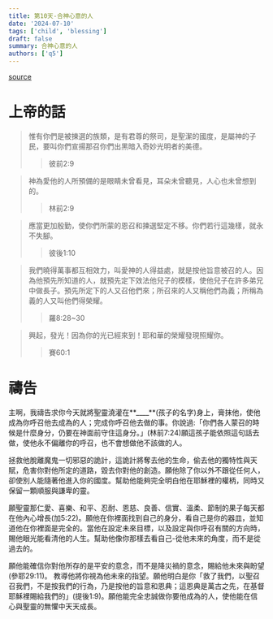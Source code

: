 ```yaml
---
title: 第10天-合神心意的人
date: '2024-07-10'
tags: ['child', 'blessing']
draft: false
summary: 合神心意的人
authors: ['q5']
---
```


[source](https://q5help.me/faith/PrayForTheChildren.jsp)

# 上帝的話

> 惟有你們是被揀選的族類，是有君尊的祭司，是聖潔的國度，是屬神的子民，要叫你們宣揚那召你們出黑暗入奇妙光明者的美德。
>
> > 彼前2:9

> 神為愛他的人所預備的是眼睛未曾看見，耳朵未曾聽見，人心也未曾想到的。
>
> > 林前2:9

> 應當更加殷勤，使你們所蒙的恩召和揀選堅定不移。你們若行這幾樣，就永不失腳。
>
> > 彼後1:10

> 我們曉得萬事都互相效力，叫愛神的人得益處，就是按他旨意被召的人。因為他預先所知道的人，就預先定下效法他兒子的模樣，使他兒子在許多弟兄中做長子。預先所定下的人又召他們來；所召來的人又稱他們為義；所稱為義的人又叫他們得榮耀。
>
> > 羅8:28~30

> 興起，發光！因為你的光已經來到！耶和華的榮耀發現照耀你。
>
> > 賽60:1

# 禱告

主啊，我禱告求你今天就將聖靈澆灌在**\_\_\_\_**(孩子的名字)身上，膏抹他，使他成為你呼召他去成為的人；完成你呼召他去做的事。你說過:「你們各人蒙召的時候是什麼身分，仍要在神面前守住這身分。」(林前7:24)願這孩子能依照這句話去做，使他永不偏離你的呼召，也不會想做他不該做的人。

拯救他脫離魔鬼一切邪惡的詭計，這詭計將奪去他的生命，偷去他的獨特性與天賦，危害你對他所定的道路，毀去你對他的創造。願他除了你以外不跟從任何人，卻使別人能隨著他進入你的國度。幫助他能夠完全明白他在耶穌裡的權柄，同時又保留一顆順服與謙卑的靈。

願聖靈那仁愛、喜樂、和平、忍耐、恩慈、良善、信實、溫柔、節制的果子每天都在他內心增長(加5:22)。願他在你裡面找到自己的身分，看自己是你的器皿，並知道他在你裡面是完全的。當他在設定未來目標，以及設定與你呼召有關的方向時，賜他眼光能看清他的人生。幫助他像你那樣去看自己-從他未來的角度，而不是從過去的。

願他能確信你對他所存的是平安的意念，而不是降災禍的意念，賜給他未來與盼望(參耶29:11)。 教導他將你視為他未來的指望。願他明白是你「救了我們，以聖召召我們，不是按我們的行為，乃是按他的旨意和恩典；這恩典是萬古之先，在基督耶穌裡賜給我們的」(提後1:9)。願他能完全忠誠做你要他成為的人，使他能在信心與聖靈的無懼中天天成長。
